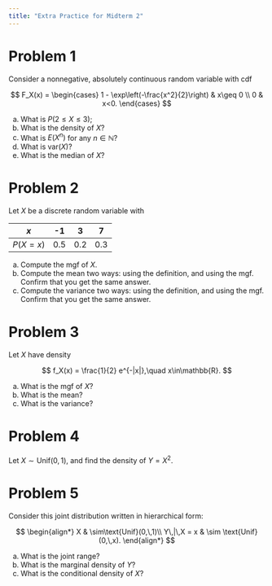 ```yaml
---
title: "Extra Practice for Midterm 2"
---
```


# Problem 1

Consider a nonnegative, absolutely continuous random variable with cdf

$$
F_X(x)
=
\begin{cases}
1 - \exp\left(-\frac{x^2}{2}\right) & x\geq 0
\\
0 & x<0.
\end{cases}
$$

a.  What is $P(2\leq X\leq 3)$;
b.  What is the density of $X$?
c.  What is $E(X^n)$ for any $n\in\mathbb{N}$?
d.  What is $\text{var}(X)$?
e.  What is the median of $X$?


# Problem 2

Let $X$ be a discrete random variable with

| $x$      | -1  | 3   | 7   |
|----------|-----|-----|-----|
| $P(X=x)$ | 0.5 | 0.2 | 0.3 |

a.  Compute the mgf of $X$.
b.  Compute the mean two ways: using the definition, and using the mgf. Confirm that you get the same answer.
c.  Compute the variance two ways: using the definition, and using the mgf. Confirm that you get the same answer.



# Problem 3

Let $X$ have density

$$
f_X(x)
=
\frac{1}{2}
e^{-|x|},\quad x\in\mathbb{R}.
$$

a.  What is the mgf of $X$?
b.  What is the mean?
c.  What is the variance?



# Problem 4

Let $X\sim\text{Unif}(0,\,1)$, and find the density of $Y=X^2$.



# Problem 5

Consider this joint distribution written in hierarchical form:

$$
\begin{align*}
X & \sim\text{Unif}(0,\,1)\\
Y\,|\,X = x & \sim \text{Unif}(0,\,x).
\end{align*}
$$

a.  What is the joint range?
b.  What is the marginal density of $Y$?
c.  What is the conditional density of $X$?
